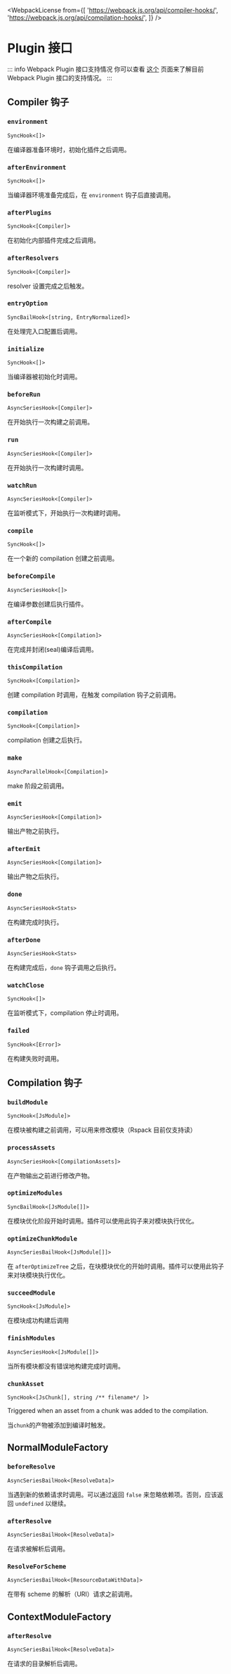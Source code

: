 
<WebpackLicense
  from={[
    'https://webpack.js.org/api/compiler-hooks/',
    'https://webpack.js.org/api/compilation-hooks/',
  ]}
/>

# Plugin 接口

::: info Webpack Plugin 接口支持情况
你可以查看 [这个](https://github.com/orgs/web-infra-dev/projects/9) 页面来了解目前 Webpack Plugin 接口的支持情况。
:::

## Compiler 钩子

### `environment`

`SyncHook<[]>`

在编译器准备环境时，初始化插件之后调用。

### `afterEnvironment`

`SyncHook<[]>`

当编译器环境准备完成后，在 `environment` 钩子后直接调用。

### `afterPlugins`

`SyncHook<[Compiler]>`

在初始化内部插件完成之后调用。

### `afterResolvers`

`SyncHook<[Compiler]>`

resolver 设置完成之后触发。

### `entryOption`

`SyncBailHook<[string, EntryNormalized]>`

在处理完入口配置后调用。

### `initialize`

`SyncHook<[]>`

当编译器被初始化时调用。

### `beforeRun`

`AsyncSeriesHook<[Compiler]>`

在开始执行一次构建之前调用。

### `run`

`AsyncSeriesHook<[Compiler]>`

在开始执行一次构建时调用。

### `watchRun`

`AsyncSeriesHook<[Compiler]>`

在监听模式下，开始执行一次构建时调用。

### `compile`

`SyncHook<[]>`

在一个新的 compilation 创建之前调用。

### `beforeCompile`

`AsyncSeriesHook<[]>`

在编译参数创建后执行插件。

### `afterCompile`

`AsyncSeriesHook<[Compilation]>`

在完成并封闭(seal)编译后调用。

### `thisCompilation`

`SyncHook<[Compilation]>`

创建 compilation 时调用，在触发 compilation 钩子之前调用。

### `compilation`

`SyncHook<[Compilation]>`

compilation 创建之后执行。

### `make`

`AsyncParallelHook<[Compilation]>`

make 阶段之前调用。

### `emit`

`AsyncSeriesHook<[Compilation]>`

输出产物之前执行。

### `afterEmit`

`AsyncSeriesHook<[Compilation]>`

输出产物之后执行。

### `done`

`AsyncSeriesHook<Stats>`

在构建完成时执行。

### `afterDone`

`AsyncSeriesHook<Stats>`

在构建完成后，`done` 钩子调用之后执行。

### `watchClose`

`SyncHook<[]>`

在监听模式下，compilation 停止时调用。

### `failed`

`SyncHook<[Error]>`

在构建失败时调用。

## Compilation 钩子

### `buildModule`

`SyncHook<[JsModule]>`

在模块被构建之前调用，可以用来修改模块（Rspack 目前仅支持读）

### `processAssets`

`AsyncSeriesHook<[CompilationAssets]>`

在产物输出之前进行修改产物。

### `optimizeModules`

`SyncBailHook<[JsModule[]]>`

在模块优化阶段开始时调用。插件可以使用此钩子来对模块执行优化。

### `optimizeChunkModule`

`AsyncSeriesBailHook<[JsModule[]]>`

在 `afterOptimizeTree` 之后，在块模块优化的开始时调用。插件可以使用此钩子来对块模块执行优化。

### `succeedModule`

`SyncHook<[JsModule]>`

在模块成功构建后调用

### `finishModules`

`AsyncSeriesHook<[JsModule[]]>`

当所有模块都没有错误地构建完成时调用。

### `chunkAsset`

`SyncHook<[JsChunk[], string /** filename*/ ]>`

Triggered when an asset from a chunk was added to the compilation.

当`chunk`的产物被添加到编译时触发。

## NormalModuleFactory

### `beforeResolve`

`AsyncSeriesBailHook<[ResolveData]>`

当遇到新的依赖请求时调用。可以通过返回 `false` 来忽略依赖项。否则，应该返回 `undefined` 以继续。

### `afterResolve`

`AsyncSeriesBailHook<[ResolveData]>`

在请求被解析后调用。

### `ResolveForScheme`

`AsyncSeriesBailHook<[ResourceDataWithData]>`

在带有 scheme 的解析（URI）请求之前调用。

## ContextModuleFactory

### `afterResolve`

`AsyncSeriesBailHook<[ResolveData]>`

在请求的目录解析后调用。
